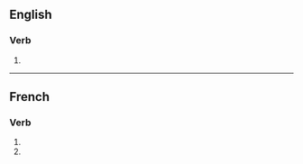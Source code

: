 {{also|vulgarisés}}

==English==

===Verb===
{{head|en|verb form}}

# {{en-third-person singular of|vulgarise}}

----

==French==

===Verb===
{{head|fr|verb form}}

# {{inflection of|fr|vulgariser||2|s|pres|indc}}
# {{inflection of|fr|vulgariser||2|s|pres|subj}}